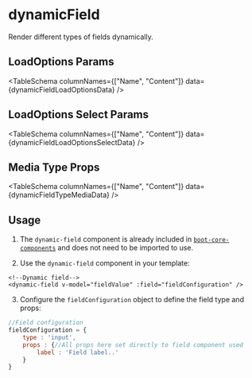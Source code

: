 
# dynamicField
Render different types of fields dynamically.

<TableTabs tabsContent={componentDynamicField} />

## LoadOptions Params

<TableSchema columnNames={["Name", "Content"]} data={dynamicFieldLoadOptionsData} />

## LoadOptions Select Params

<TableSchema columnNames={["Name", "Content"]} data={dynamicFieldLoadOptionsSelectData} />

## Media Type Props

<TableSchema columnNames={["Name", "Content"]} data={dynamicFieldTypeMediaData} />

## Usage

1. The `dynamic-field` component is already included in [`boot-core-components`](/docs/VueJs/modules/QSite/QsiteBoot#core-components) and does not need to be imported to use.

2. Use the `dynamic-field` component in your template:

```vue
<!--Dynamic field-->
<dynamic-field v-model="fieldValue" :field="fieldConfiguration" />
   ```
3. Configure the `fieldConfiguration` object to define the field type and props:

 ```jsx
 //Field configuration
 fieldConfiguration = {
     type : 'input',
     props : {//All props here set directly to field component used
         label : 'Field label..'
     }
 }
   ```